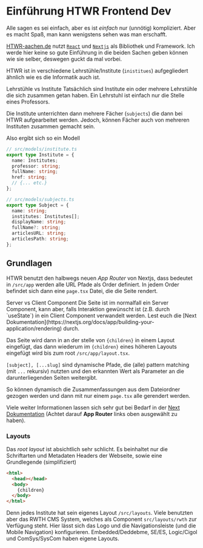 # Einführung HTWR Frontend Dev

Alle sagen es sei einfach, aber es ist _einfach_ nur (unnötig) kompliziert. Aber es macht Spaß, man kann wenigstens sehen was man erschafft.

[HTWR-aachen.de](/) nutzt [`React`](https://react.dev) und [`Nextjs`](https://nextjs.org) als Bibliothek und Framework.
Ich werde hier keine so gute Einführung in die beiden Sachen geben können wie sie selber, deswegen guckt da mal vorbei.

HTWR ist in verschiedene Lehrstühle/Institute (`inistitues`) aufgegliedert ähnlich wie es die Informatik auch ist.

<Alert>
  <Info className="mr-2 size-5" />
  <AlertTitle>Lehrstühle vs Institute</AlertTitle>
  <AlertDescription>
    Tatsächlich sind Institute ein oder mehrere Lehrstühle die sich zusammen
    getan haben. Ein Lehrstuhl ist einfach nur die Stelle eines Professors.
  </AlertDescription>
</Alert>

Die Institute unterrichten dann mehrere Fächer (`subjects`) die dann bei HTWR aufgearbeitet werden.
Jedoch, können Fächer auch von mehreren Instituten zusammen gemacht sein.

Also ergibt sich so ein Modell

```ts
// src/models/institute.ts
export type Institute = {
  name: Institutes;
  professor: string;
  fullName: string;
  href: string;
  // {... etc.}
};

// src/models/subjects.ts
export type Subject = {
  name: string;
  institutes: Institutes[];
  displayName: string;
  fullName?: string;
  articlesURL: string;
  articlesPath: string;
};
```

## Grundlagen

HTWR benutzt den halbwegs neuen _App Router_ von Nextjs, dass bedeutet in `/src/app` werden alle URL Pfade als Order definiert.
In jedem Order befindet sich dann eine `page.tsx` Datei, die die Seite rendert.

<Alert>
  <Info className="mr-2 size-5" />
  <AlertTitle>Server vs Client Component</AlertTitle>
  <AlertDescription>
    Die Seite ist im normalfall ein Server Component, kann aber, falls
    Interaktion gewünscht ist (z.B. durch `useState`) in ein Client Component
    verwandelt werden. Lest euch die [Next
    Dokumentation](https://nextjs.org/docs/app/building-your-application/rendering)
    durch.
  </AlertDescription>
</Alert>

Das Seite wird dann in an der stelle von `{children}` in einem Layout eingefügt, das dann wiederum im `{children}` eines höheren Layouts eingefügt wird bis zum root `/src/app/layout.tsx`.

`[subject], [...slug]` sind dynamische Pfade, die (alle) pattern matching (mit `...` rekursiv) nutzten und den erkannten Wert als Parameter an die darunterliegenden Seiten weitergibt.

So können dynamisch die Zusammenfassungen aus dem Dateiordner gezogen werden und dann mit nur einem `page.tsx` alle gerendert werden.

Viele weiter Informationen lassen sich sehr gut bei Bedarf in der [Next Dokumentation](https://nextjs.org/docs) (Achtet darauf **App Router** links oben ausgewählt zu haben).

### Layouts

Das _root layout_ ist absichtlich sehr schlicht.
Es beinhaltet nur die Schriftarten und Metadaten Headers der Webseite, sowie eine Grundlegende (simplifiziert)

```html
<html>
  <head></head>
  <body>
    {children}
  </body>
</html>
```

Denn jedes Institute hat sein eigenes Layout `/src/layouts`.
Viele benutzten aber das RWTH CMS System, welches als Component `src/layouts/rwth` zur Verfügung steht.
Hier lässt sich das Logo und die Navigationsleiste (und die Mobile Navigation) konfigurieren.
Embedded/Deddebme, SE/ES, Logic/Cigol und ComSys/SysCom haben eigene Layouts.
